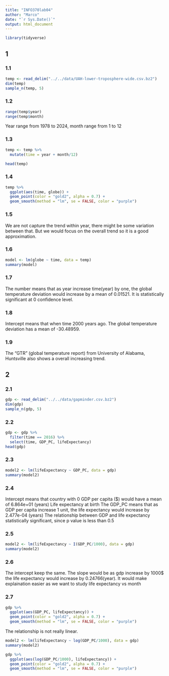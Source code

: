 ```yaml
---
title: "INFO370lab04"
author: "Marco"
date: "`r Sys.Date()`"
output: html_document
---
```


```r
library(tidyverse)
```


## 1
### 1.1
```r
temp <- read_delim("../../data/UAH-lower-troposphere-wide.csv.bz2")
dim(temp)
sample_n(temp, 5)
```
### 1.2
```r
range(temp$year)
range(temp$month)
```
Year range from 1978 to 2024, month range from 1 to 12

### 1.3
```r
temp <- temp %>% 
  mutate(time = year + month/12)

head(temp)
```
### 1.4
```r
temp %>% 
  ggplot(aes(time, globe)) + 
  geom_point(color = "gold2", alpha = 0.7) +
  geom_smooth(method = "lm", se = FALSE, color = "purple")
```
### 1.5
We are not capture the trend within year, there might be some variation between that. But we would focus on the overall trend so it is a good approximation.

### 1.6
```r
model <- lm(globe ~ time, data = temp)
summary(model)
```

### 1.7
The number means that as year increase time(year) by one, the global temperature deviation would increase by a mean of 0.01521. It is statistically significant at 0 confidence level.


### 1.8
Intercept means that when time 2000 years ago. The global temperature deviation has a mean of  -30.48959.

### 1.9
The “GTR” (global temperature report) from University of Alabama, Huntsville also shows a overall increasing trend.

## 2
### 2.1
```r
gdp <- read_delim("../../data/gapminder.csv.bz2")
dim(gdp)
sample_n(gdp, 5)
```

### 2.2
```r
gdp <- gdp %>% 
  filter(time == 2016) %>% 
  select(time, GDP_PC, lifeExpectancy)
head(gdp)
```

### 2.3
```r
model2 <- lm(lifeExpectancy ~ GDP_PC, data = gdp)
summary(model2)
```

### 2.4
Intercept means that country with 0 GDP per capita ($) would have a mean of 6.864e+01 (years) Life expectancy at birth
The GDP_PC means that as GDP per capita increase 1 unit, the life expectancy would increase by 2.477e-04 (years)
The relationship between GDP and life expectancy statistically significant, since p value is less than 0.5


### 2.5
```r
model2 <- lm(lifeExpectancy ~ I(GDP_PC/1000), data = gdp)
summary(model2)
```

### 2.6
The intercept keep the same. The slope would be as gdp increase by 1000$ the life expectancy would increase by 0.24766(year). It would make explaination easier as we want to study life expectancy vs month

### 2.7
```r
gdp %>% 
  ggplot(aes(GDP_PC, lifeExpectancy)) + 
  geom_point(color = "gold2", alpha = 0.7) +
  geom_smooth(method = "lm", se = FALSE, color = "purple")
```
The relationship is not really linear.

```r

model2 <- lm(lifeExpectancy ~ log(GDP_PC/1000), data = gdp)
summary(model2)

gdp %>% 
  ggplot(aes(log(GDP_PC/1000), lifeExpectancy)) + 
  geom_point(color = "gold2", alpha = 0.7) +
  geom_smooth(method = "lm", se = FALSE, color = "purple") 
```